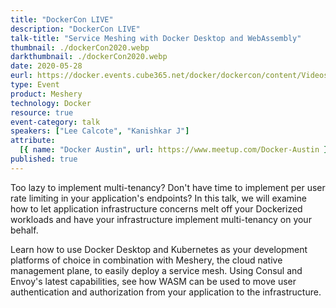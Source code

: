 ```yaml
---
title: "DockerCon LIVE"
description: "DockerCon LIVE"
talk-title: "Service Meshing with Docker Desktop and WebAssembly"
thumbnail: ./dockerCon2020.webp
darkthumbnail: ./dockerCon2020.webp
date: 2020-05-28
eurl: https://docker.events.cube365.net/docker/dockercon/content/Videos/63TCCNpzDC7Xxnm8b
type: Event
product: Meshery
technology: Docker
resource: true
event-category: talk
speakers: ["Lee Calcote", "Kanishkar J"]
attribute:
  [{ name: "Docker Austin", url: https://www.meetup.com/Docker-Austin }]
published: true
---
```

Too lazy to implement multi-tenancy? Don't have time to implement per user rate limiting in your application's endpoints? In this talk, we will examine how to let application infrastructure concerns melt off your Dockerized workloads and have your infrastructure implement multi-tenancy on your behalf.

Learn how to use Docker Desktop and Kubernetes as your development platforms of choice in combination with Meshery, the cloud native management plane, to easily deploy a service mesh. Using Consul and Envoy's latest capabilities, see how WASM can be used to move user authentication and authorization from your application to the infrastructure.